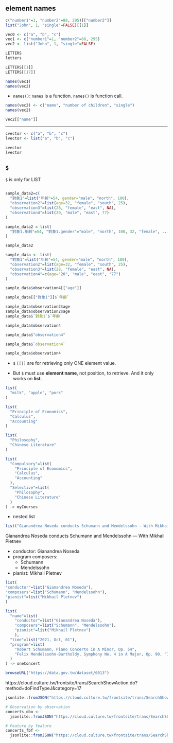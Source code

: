 
## element names

```r
c("number1"=1, "number2"=88, 295)[["number2"]]
list("John", 1, "single"=FALSE)[[1]]
```

```r
vec0 <- c("a", "b", "c")
vec1 <- c("number1"=1, "number2"=88, 295)
vec2 <- list("John", 1, "single"=FALSE)
```

```r
LETTERS
letters
```

```r
LETTERS[[1]]
LETTERS[[17]]
```

```r
names(vec1)
names(vec2)
```

  * `names()`: `names` is a function. `names()` is function call.
  
```r
names(vec2) <- c("name", "number of children", "single")
names(vec2)

vec2[["name"]]
```

***

```r
cvector <- c("a", "b", "c")
lvector <- list("a", "b", "c")
```

```r
cvector
lvector
```

## `$` 

  `$` is only for LIST
  
```r

```

```r
sample_data2=c(
  "對象1"=list("年齡"=54, gender="male", "north", 100), 
  "observation2"=list(age=32, "female", "south", 25), 
  "observation3"=list(28, "female", "east", NA), 
  "observation4"=list(20, "male", "east", 77)
)
```

```r
sample_data2 = list(
  "對象1.年齡"=54, "對象1.gender"="male", "north", 100, 32, "female", ....., 77
)
```

```r
sample_data2
```


```r
sample_data <- list(
  "對象1"=list("年齡"=54, gender="male", "north", 100), 
  "observation2"=list(age=32, "female", "south", 25), 
  "observation3"=list(28, "female", "east", NA), 
  "observation4"=c(age="20", "male", "east", "77")
)

sample_data$observation4[["age"]]

sample_data[["對象1"]]$`年齡`

sample_data$observation2$age
sample_data$observation2$age
sample_data$`對象1`$`年齡`

```


```r
sample_data$observation4

sample_data$"observation4"

sample_data$`observation4`

sample_data$observation4
```


  * `$` `[[]]` are for retrieving only ONE element value.
  
  * But `$` must use **element name**, not position, to retrieve. And it only works on **list**.
  

```r
list(
  "milk", "apple", "pork"
)
```


```r
list(
  "Principle of Economics",
  "Calculus",
  "Accounting"
)
```

```r
list(
  "Philosophy",
  "Chinese Literature"
)
```


```r
list(
  "Compulsory"=list(
    "Principle of Economics",
    "Calculus",
    "Accounting"
  ),
  "Selective"=list(
    "Philosophy",
    "Chinese Literature"
  )
) -> myCourses
```

  * nested list

```r
list("Gianandrea Noseda conducts Schumann and Mendelssohn — With Mikhail Pletnev")
```

Gianandrea Noseda conducts Schumann and Mendelssohn — With Mikhail Pletnev

  - conductor: Gianandrea Noseda
  - program composers: 
     - Schumann
     - Mendelssohn
  - pianist: Mikhail Pletnev
  
```r
list(
"conductor"=list("Gianandrea Noseda"),
"composers"=list("Schumann", "Mendelssohn"),
"pianist"=list("Mikhail Pletnev")
)
```

```r
list(
  "name"=list(
    "conductor"=list("Gianandrea Noseda"),
    "composers"=list("Schumann", "Mendelssohn"),
    "pianist"=list("Mikhail Pletnev")
    ),
  "time"=list("2021, Oct, 01"),
  "program"=list(
    "Robert Schumann, Piano Concerto in A Minor, Op. 54",
    "Felix Mendelssohn-Bartholdy, Symphony No. 4 in A Major, Op. 90, “Italian”"
  )
) -> oneConcert
```

```r
browseURL("https://data.gov.tw/dataset/6013")
```

https://cloud.culture.tw/frontsite/trans/SearchShowAction.do?method=doFindTypeJ&category=17

```r
jsonlite::fromJSON("https://cloud.culture.tw/frontsite/trans/SearchShowAction.do?method=doFindTypeJ&category=17") -> concertData
```

```r
# Observation by observation
concerts_obo <-
  jsonlite::fromJSON("https://cloud.culture.tw/frontsite/trans/SearchShowAction.do?method=doFindTypeJ&category=17", simplifyDataFrame = F)

# Feature by feature
concerts_fbf <-
  jsonlite::fromJSON("https://cloud.culture.tw/frontsite/trans/SearchShowAction.do?method=doFindTypeJ&category=17", simplifyDataFrame = T)
```


